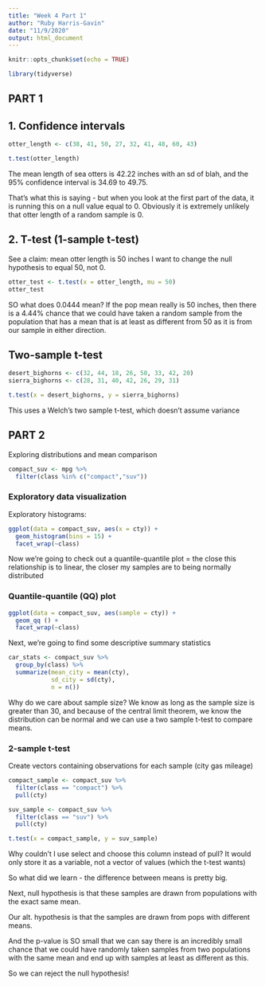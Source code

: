 ```yaml
---
title: "Week 4 Part 1"
author: "Ruby Harris-Gavin"
date: "11/9/2020"
output: html_document
---
```


```r
knitr::opts_chunk$set(echo = TRUE)

library(tidyverse)
```

## PART 1

## 1. Confidence intervals

```r
otter_length <- c(38, 41, 50, 27, 32, 41, 48, 60, 43)

t.test(otter_length)
```

The mean length of sea otters is 42.22 inches with an sd of blah, and the 95% confidence interval is 34.69 to 49.75.

That's what this is saying - but when you look at the first part of the data, it is running this on a null value equal to 0. Obviously it is extremely unlikely that otter length of a random sample is 0.

## 2. T-test (1-sample t-test)

See a claim: mean otter length is 50 inches
I want to change the null hypothesis to equal 50, not 0.

```r
otter_test <- t.test(x = otter_length, mu = 50)
otter_test
```

SO what does 0.0444 mean? If the pop mean really is 50 inches, then there is a 4.44% chance that we could have taken a random sample from the population that has a mean that is at least as different from 50 as it is from our sample in either direction. 

## Two-sample t-test

```r
desert_bighorns <- c(32, 44, 18, 26, 50, 33, 42, 20)
sierra_bighorns <- c(28, 31, 40, 42, 26, 29, 31)

t.test(x = desert_bighorns, y = sierra_bighorns)
```

This uses a Welch's two sample t-test, which doesn't assume variance

## PART 2

Exploring distributions and mean comparison

```r
compact_suv <- mpg %>% 
  filter(class %in% c("compact","suv"))
```

### Exploratory data visualization

Exploratory histograms:
```r
ggplot(data = compact_suv, aes(x = cty)) +
  geom_histogram(bins = 15) +
  facet_wrap(~class)
```

Now we're going to check out a quantile-quantile plot = the close this relationship is to linear, the closer my samples are to being normally distributed

### Quantile-quantile (QQ) plot

```r
ggplot(data = compact_suv, aes(sample = cty)) +
  geom_qq () +
  facet_wrap(~class)
```

Next, we're going to find some descriptive summary statistics
```r
car_stats <- compact_suv %>% 
  group_by(class) %>% 
  summarize(mean_city = mean(cty), 
            sd_city = sd(cty), 
            n = n())
```

Why do we care about sample size? We know as long as the sample size is greater than 30, and because of the central limit theorem, we know the distribution can be normal and we can use a two sample t-test to compare means.


### 2-sample t-test

Create vectors containing observations for each sample (city gas mileage)

```r
compact_sample <- compact_suv %>% 
  filter(class == "compact") %>% 
  pull(cty)

suv_sample <- compact_suv %>% 
  filter(class == "suv") %>% 
  pull(cty)

t.test(x = compact_sample, y = suv_sample)
```

Why couldn't I use select and choose this column instead of pull? It would only store it as a variable, not a vector of values (which the t-test wants)

So what did we learn - the difference between means is pretty big.

Next, null hypothesis is that these samples are drawn from populations with the exact same mean.

Our alt. hypothesis is that the samples are drawn from pops with different means.

And the p-value is SO small that we can say there is an incredibly small chance that we could have randomly taken samples from two populations with the same mean and end up with samples at least as different as this.

So we can reject the null hypothesis!







